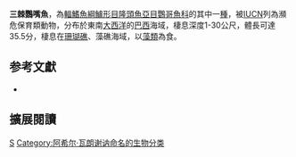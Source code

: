 {{Speciesbox 
| taxon = Scarus trispinosus
| status= EN
| status_system = iucn3.1
| authority = [[Achille_Valenciennes|Valenciennes]], 1840
| synonyms = *''Sparisoma trispinosus''<br /><small>Valenciennes, 1840</small>
}}

'''三棘鸚嘴魚'''，為[[輻鰭魚綱|輻鰭魚綱]][[鱸形目|鱸形目]][[隆頭魚亞目|隆頭魚亞目]][[鸚哥魚科|鸚哥魚科]]的其中一[[種|種]]，被[[IUCN|IUCN]]列為瀕危保育類動物，分布於東南[[大西洋|大西洋]]的[[巴西|巴西]]海域，棲息深度1-30公尺，體長可達35.5分，棲息在[[珊瑚礁|珊瑚礁]]、藻礁海域，以[[藻類|藻類]]為食。

== 参考文獻 ==
*{{FishBase_species|genus=Scarus|species=trispinosus|year=2012|month=7}}

== 擴展閱讀 == 
{{refbegin}}
{{wikispecies-inline|Scarus trispinosus|三棘鸚嘴魚}}
{{refend}}
{{Taxonbar|from=Q2843760}}

[[Category:鸚嘴魚屬|S]]
[[Category:阿希尔·瓦朗谢讷命名的生物分类|Category:阿希尔·瓦朗谢讷命名的生物分类]]


{{鱸形目小作品}}